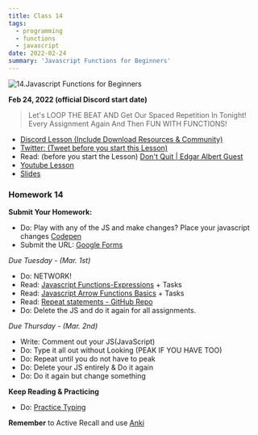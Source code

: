 ```yaml
---
title: Class 14
tags:
  - programming
  - functions
  - javascript
date: 2022-02-24
summary: 'Javascript Functions for Beginners'
---
```


![14.Javascript Functions for Beginners](https://cdn.hashnode.com/res/hashnode/image/upload/v1676629570501/gABttmh4C.png?auto=compress)

**Feb 24, 2022 (official Discord start date)**

> Let's LOOP THE BEAT AND Get Our Spaced Repetition In Tonight! <br /> Every Assignment Again And Then FUN WITH FUNCTIONS!

- [Discord Lesson (Include Download Resources & Community)](https://discord.com/channels/735923219315425401/738891289071714388/946534798111944744)
- [Twitter: (Tweet before you start this Lesson)](https://twitter.com/leonnoel/status/1496975838327107591)
- Read: (before you start the Lesson) [Don't Quit | Edgar Albert Guest](http://poemsspeak.blogspot.com/2016/12/poetry-speaks.html)
- [Youtube Lesson](https://www.youtube.com/watch?v=cBWUvTZPeKw)
- [Slides](https://slides.com/leonnoel/100devs2-javascript-more-basics-again)

### Homework 14

**Submit Your Homework:**

- Do: Play with any of the JS and make changes? Place your javascript changes [Codepen](https://codepen.io)
- Submit the URL: [Google Forms](https://forms.gle/G7LhHnyTA7zYq7UV6)

_Due Tuesday - (Mar. 1st)_

- Do: NETWORK!
- Read: [Javascript Functions-Expressions](https://javascript.info/function-expressions) + Tasks
- Read: [Javascript Arrow Functions Basics](https://javascript.info/arrow-functions-basics) + Tasks
- Read: [Repeat statements - GitHub Repo](https://github.com/thejsway/thejsway/blob/master/manuscript/chapter04.md)
- Do: Delete the JS and do it again for all assignments.

_Due Thursday - (Mar. 2nd)_

- Write: Comment out your JS(JavaScript)
- Do: Type it all out without Looking (PEAK IF YOU HAVE TOO)
- Do: Repeat until you do not have to peak
- Do: Delete your JS entirely & Do it again
- Do: Do it again but change something

**Keep Reading & Practicing**

- Do: [Practice Typing](https://www.keybr.com/)

**Remember** to Active Recall and use [Anki](https://apps.ankiweb.net/)
